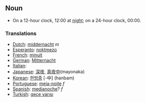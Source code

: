 ==Noun==
* On a 12-hour clock, 12:00 at [[night]]; on a 24-hour clock, 00:00.

===Translations===
*[[Dutch]]: [[middernacht]] ''m''
*[[Esperanto]]: [[noktmezo]]
*[[French]]: [[minuit]]
*[[German]]: [[Mitternacht]]
*[[Italian]]: [[]]
*[[Japanese]]: [[深夜]], [[真夜中]](mayonaka)
*[[Korean]]: [[한밤중]] [-中] (hanbam)
*[[Portuguese]]: [[meia-noite]] ''f''
*[[Spanish]]: [[medianoche]]? ''f''
*[[Turkish]]: [[gece yarısı]]